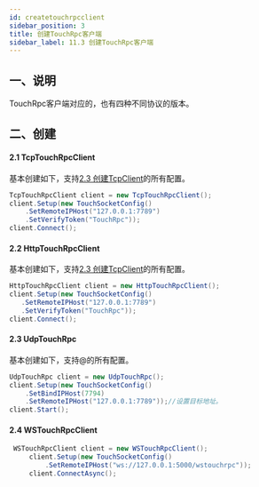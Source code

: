 ```yaml
---
id: createtouchrpcclient
sidebar_position: 3
title: 创建TouchRpc客户端
sidebar_label: 11.3 创建TouchRpc客户端
---
```



## 一、说明

TouchRpc客户端对应的，也有四种不同协议的版本。

## 二、创建

<a name="Es0jr"></a>

#### 2.1 TcpTouchRpcClient

基本创建如下，支持[2.3 创建TcpClient](<..\二、Tcp组件\2.3 创建TcpClient.md>)的所有配置。

```csharp
TcpTouchRpcClient client = new TcpTouchRpcClient();
client.Setup(new TouchSocketConfig()
    .SetRemoteIPHost("127.0.0.1:7789")
    .SetVerifyToken("TouchRpc"));
client.Connect();
```

<a name="clQGY"></a>

#### 2.2 HttpTouchRpcClient

基本创建如下，支持[2.3 创建TcpClient](<..\二、Tcp组件\2.3 创建TcpClient.md>)的所有配置。

```csharp
HttpTouchRpcClient client = new HttpTouchRpcClient();
client.Setup(new TouchSocketConfig()
   .SetRemoteIPHost("127.0.0.1:7789")
   .SetVerifyToken("TouchRpc"));
client.Connect();
```

<a name="te59s"></a>

#### 2.3 UdpTouchRpc

基本创建如下，支持@的所有配置。

```csharp
UdpTouchRpc client = new UdpTouchRpc();
client.Setup(new TouchSocketConfig()
    .SetBindIPHost(7794)
    .SetRemoteIPHost("127.0.0.1:7789"));//设置目标地址。
client.Start();
```

<a name="WTDXI"></a>

#### 2.4 WSTouchRpcClient

```csharp
 WSTouchRpcClient client = new WSTouchRpcClient();
     client.Setup(new TouchSocketConfig()
         .SetRemoteIPHost("ws://127.0.0.1:5000/wstouchrpc"));
     client.ConnectAsync();
```
